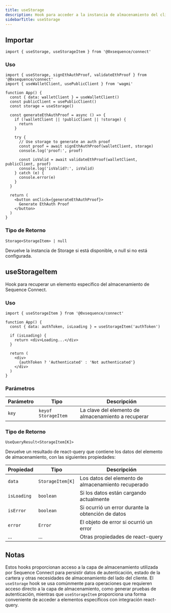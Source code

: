 ```yaml
---
title: useStorage
description: Hook para acceder a la instancia de almacenamiento del cliente Sequence Connect
sidebarTitle: useStorage
---
```


## Importar

```tsx
import { useStorage, useStorageItem } from '@0xsequence/connect'
```

### Uso

```tsx
import { useStorage, signEthAuthProof, validateEthProof } from '@0xsequence/connect'
import { useWalletClient, usePublicClient } from 'wagmi'

function App() {
  const { data: walletClient } = useWalletClient()
  const publicClient = usePublicClient()
  const storage = useStorage()
  
  const generateEthAuthProof = async () => {
    if (!walletClient || !publicClient || !storage) {
      return
    }
    
    try {
      // Use storage to generate an auth proof
      const proof = await signEthAuthProof(walletClient, storage)
      console.log('proof:', proof)
      
      const isValid = await validateEthProof(walletClient, publicClient, proof)
      console.log('isValid?:', isValid)
    } catch (e) {
      console.error(e)
    }
  }
  
  return (
    <button onClick={generateEthAuthProof}>
      Generate EthAuth Proof
    </button>
  )
}
```

### Tipo de Retorno

`Storage<StorageItem> | null`

Devuelve la instancia de Storage si está disponible, o null si no está configurada.

## useStorageItem

Hook para recuperar un elemento específico del almacenamiento de Sequence Connect.

### Uso

```tsx
import { useStorageItem } from '@0xsequence/connect'

function App() {
  const { data: authToken, isLoading } = useStorageItem('authToken')
  
  if (isLoading) {
    return <div>Loading...</div>
  }
  
  return (
    <div>
      {authToken ? 'Authenticated' : 'Not authenticated'}
    </div>
  )
}
```

### Parámetros

| Parámetro | Tipo                | Descripción                                         |
| --------- | ------------------- | --------------------------------------------------- |
| `key`     | `keyof StorageItem` | La clave del elemento de almacenamiento a recuperar |

### Tipo de Retorno

`UseQueryResult<StorageItem[K]>`

Devuelve un resultado de react-query que contiene los datos del elemento de almacenamiento, con las siguientes propiedades:

| Propiedad   | Tipo             | Descripción                                         |
| ----------- | ---------------- | --------------------------------------------------- |
| `data`      | `StorageItem[K]` | Los datos del elemento de almacenamiento recuperado |
| `isLoading` | `boolean`        | Si los datos están cargando actualmente             |
| `isError`   | `boolean`        | Si ocurrió un error durante la obtención de datos   |
| `error`     | `Error`          | El objeto de error si ocurrió un error              |
| ...         | ...              | Otras propiedades de react-query                    |

## Notas

Estos hooks proporcionan acceso a la capa de almacenamiento utilizada por Sequence Connect para persistir datos de autenticación, estado de la cartera y otras necesidades de almacenamiento del lado del cliente. El `useStorage` hook se usa comúnmente para operaciones que requieren acceso directo a la capa de almacenamiento, como generar pruebas de autenticación, mientras que `useStorageItem` proporciona una forma conveniente de acceder a elementos específicos con integración react-query.
